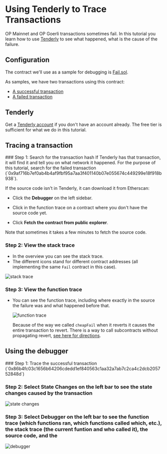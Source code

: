 
# Using Tenderly to Trace Transactions

OP Mainnet and OP Goerli transactions sometimes fail.
In this tutorial you learn how to use [Tenderly](https://tenderly.co/) to see what happened, what is the cause of the failure.

## Configuration

The contract we'll use as a sample for debugging is [Fail.sol](contracts/Fail.sol).

As samples, we have two transactions using this contract:

- [A successful transaction](https://goerli-optimism.etherscan.io/tx/0x86b4fc03c1656b64206cdedd1ef840563c1aa32a7ab7c2ca4c2dcb205752848d)
- [A failed transaction](https://goerli-optimism.etherscan.io/tx/0x9af716b7ef0ab4b4af9fbf95a7aa3f401140b07e055674c449299e18f918b938)

## Tenderly

Get a [Tenderly account](https://dashboard.tenderly.co/register?utm_source=homepage) if you don't have an account already.
The free tier is sufficient for what we do in this tutorial.

## Tracing a transaction

<Steps>
### Step 1: Search for the transaction hash
   If Tenderly has that transaction, it will find it and tell you on what network it happened.
   For the purpose of this tutorial, search for the failed transaction (`0x9af716b7ef0ab4b4af9fbf95a7aa3f401140b07e055674c449299e18f918b938`).

   If the source code isn't in Tenderly, it can download it from Etherscan:

   - Click the **Debugger** on the left sidebar.

   - Click in the function trace on a contract where you don't have the source code yet.

   - Click **Fetch the contract from public explorer**.
<Callout>
Note that sometimes it takes a few minutes to fetch the source code.
</Callout>

### Step 2: View the stack trace
   - In the overview you can see the stack trace.
   - The different icons stand for different contract addresses (all implementing the same `Fail` contract in this case).

   ![stack trace](public/img/op-stack/tutorials/tenderly/stack-trace.png)

### Step 3: View the function trace 
- You can see the function trace, including where exactly in the source the failure was and what happened before that.

   ![function trace](public/img/op-stack/tutorials/tenderly/func-trace.png)

   Because of the way we called `cheapFail` when it reverts it causes the entire transaction to revert.
   There is a way to call subcontracts without propagating revert, [see here for directions](https://stackoverflow.com/questions/72102722/can-transaction-fail-but-the-calling-contract-will-think-it-was-successful).
</Steps>

## Using the debugger

<Steps>
### Step 1: Trace the successful transaction (`0x86b4fc03c1656b64206cdedd1ef840563c1aa32a7ab7c2ca4c2dcb205752848d`)

### Step 2: Select **State Changes** on the left bar to see the state changes caused by the transaction

   ![state changes](public/img/op-stack/tutorials/tenderly/state-changes.png)

### Step 3: Select **Debugger** on the left bar to see the function trace (which functions ran, which functions called which, etc.), the stack trace (the current funtion and who called it), the source code, and the 

   ![debugger](public/img/op-stack/tutorials/tenderly/debugger.png)
</Steps>